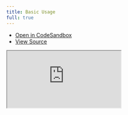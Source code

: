 ```yaml
---
title: Basic Usage
full: true
---
```


- [Open in CodeSandbox](https://codesandbox.io/s/github/Mokshit06/solid-table/tree/next/examples/basic)
- [View Source](https://github.com/Mokshit06/solid-table/tree/next/examples/basic)

<iframe
  src="https://codesandbox.io/embed/github/Mokshit06/solid-table/tree/next/examples/basic?fontsize=14&module=%2Fsrc%2FApp.tsx&theme=dark&hidenavigation=1&codemirror=1"
  style={{
    width: '100%',
    height: '100%',
    border: 0,
    overflow: 'hidden',
    background: 'rgb(21, 21, 21)'
  }}
  title="Solid Table - Basic"
  allow="accelerometer; ambient-light-sensor; camera; encrypted-media; geolocation; gyroscope; hid; microphone; midi; payment; usb; vr; xr-spatial-tracking"
  sandbox="allow-forms allow-modals allow-popups allow-presentation allow-same-origin allow-scripts"
/>
